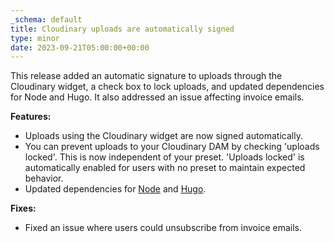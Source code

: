 ```yaml
---
_schema: default
title: Cloudinary uploads are automatically signed
type: minor
date: 2023-09-21T05:00:00+00:00
---
```

This release added an automatic signature to uploads through the Cloudinary widget, a check box to lock uploads, and updated dependencies for Node and Hugo. It also addressed an issue affecting invoice emails.

**Features:**

* Uploads using the Cloudinary widget are now signed automatically.
* You can prevent uploads to your Cloudinary DAM by checking 'uploads locked'. This is now independent of your preset. 'Uploads locked' is automatically enabled for users with no preset to maintain expected behavior.
* Updated dependencies for <a target="_blank" rel="noopener" href="/documentation/articles/managing-your-node-version-with-nvm/">Node</a> and <a target="_blank" rel="noopener" href="/documentation/articles/what-version-of-go-is-used-in-the-build-environment/">Hugo</a>.

**Fixes:**

* Fixed an issue where users could unsubscribe from invoice emails.